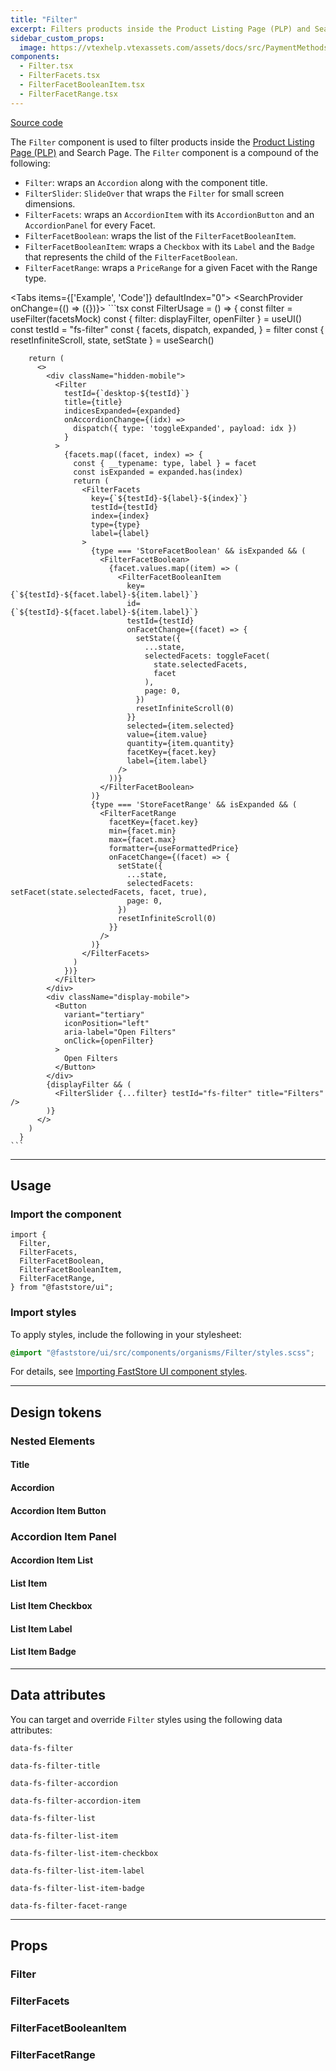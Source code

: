 ```yaml
---
title: "Filter"
excerpt: Filters products inside the Product Listing Page (PLP) and Search Page.
sidebar_custom_props:
  image: https://vtexhelp.vtexassets.com/assets/docs/src/PaymentMethods___b0f344b254360daa53406cd631887adf.png
components:
  - Filter.tsx
  - FilterFacets.tsx
  - FilterFacetBooleanItem.tsx
  - FilterFacetRange.tsx
---
```


[<i class="fa-brands fa-github"></i> Source code](https://github.com/vtex/faststore/tree/main/packages/components/src/organisms/Filter)

The `Filter` component is used to filter products inside the <a href="https://starter.vtex.app/office" target="_blank">Product Listing Page (PLP)</a> and Search Page. The `Filter` component is a compound of the following:

- `Filter`: wraps an `Accordion` along with the component title.
- `FilterSlider`: `SlideOver` that wraps the `Filter` for small screen dimensions.
- `FilterFacets`: wraps an `AccordionItem` with its `AccordionButton` and an `AccordionPanel` for every Facet.
- `FilterFacetBoolean`: wraps the list of the `FilterFacetBooleanItem`.
- `FilterFacetBooleanItem`: wraps a `Checkbox` with its `Label` and the `Badge` that represents the child of the `FilterFacetBoolean`.
- `FilterFacetRange`: wraps a `PriceRange` for a given Facet with the Range type.

<Tabs items={['Example', 'Code']} defaultIndex="0">
  <Tab>
    <OverviewSection direction="row">
      <UIProvider>
        <SearchProvider onChange={() => ({})}>
          <FilterUsage />
        </SearchProvider>
      </UIProvider>
    </OverviewSection>
  </Tab>
  <Tab>
    ```tsx
      const FilterUsage = () => {
        const filter = useFilter(facetsMock)
        const { filter: displayFilter, openFilter } = useUI()
        const testId = "fs-filter"
        const {
          facets,
          dispatch,
          expanded,
        } = filter
        const { resetInfiniteScroll, state, setState } = useSearch()

        return (
          <>
            <div className="hidden-mobile">
              <Filter
                testId={`desktop-${testId}`}
                title={title}
                indicesExpanded={expanded}
                onAccordionChange={(idx) =>
                  dispatch({ type: 'toggleExpanded', payload: idx })
                }
              >
                {facets.map((facet, index) => {
                  const { __typename: type, label } = facet
                  const isExpanded = expanded.has(index)
                  return (
                    <FilterFacets
                      key={`${testId}-${label}-${index}`}
                      testId={testId}
                      index={index}
                      type={type}
                      label={label}
                    >
                      {type === 'StoreFacetBoolean' && isExpanded && (
                        <FilterFacetBoolean>
                          {facet.values.map((item) => (
                            <FilterFacetBooleanItem
                              key={`${testId}-${facet.label}-${item.label}`}
                              id={`${testId}-${facet.label}-${item.label}`}
                              testId={testId}
                              onFacetChange={(facet) => {
                                setState({
                                  ...state,
                                  selectedFacets: toggleFacet(
                                    state.selectedFacets,
                                    facet
                                  ),
                                  page: 0,
                                })
                                resetInfiniteScroll(0)
                              }}
                              selected={item.selected}
                              value={item.value}
                              quantity={item.quantity}
                              facetKey={facet.key}
                              label={item.label}
                            />
                          ))}
                        </FilterFacetBoolean>
                      )}
                      {type === 'StoreFacetRange' && isExpanded && (
                        <FilterFacetRange
                          facetKey={facet.key}
                          min={facet.min}
                          max={facet.max}
                          formatter={useFormattedPrice}
                          onFacetChange={(facet) => {
                            setState({
                              ...state,
                              selectedFacets: setFacet(state.selectedFacets, facet, true),
                              page: 0,
                            })
                            resetInfiniteScroll(0)
                          }}
                        />
                      )}
                    </FilterFacets>
                  )
                })}
              </Filter>
            </div>
            <div className="display-mobile">
              <Button
                variant="tertiary"
                iconPosition="left"
                aria-label="Open Filters"
                onClick={openFilter}
              >
                Open Filters
              </Button>
            </div>
            {displayFilter && (
              <FilterSlider {...filter} testId="fs-filter" title="Filters" />
            )}
          </>
        )
      }
    ```

  </Tab>
</Tabs>

---

## Usage

### Import the component

```tsx
import {
  Filter,
  FilterFacets,
  FilterFacetBoolean,
  FilterFacetBooleanItem,
  FilterFacetRange,
} from "@faststore/ui";
```

### Import styles

To apply styles, include the following in your stylesheet:

```scss
@import "@faststore/ui/src/components/organisms/Filter/styles.scss";
```

For details, see [Importing FastStore UI component styles](https://developers.vtex.com/docs/guides/faststore/using-themes-importing-ui-components-styles).

---

## Design tokens

### Nested Elements

#### Title

<TokenTable>
  <TokenRow token="--fs-filter-title-height" value="var(--fs-spacing-6)" />
  <TokenRow
    token="--fs-filter-title-margin-bottom"
    value="var(--fs-spacing-0)"
  />
  <TokenRow token="--fs-filter-title-text-size" value="var(--fs-text-size-2)" />
  <TokenRow token="--fs-filter-title-line-height" value="1.25" />
</TokenTable>

#### Accordion

<TokenTable>
  <TokenRow
    token="--fs-filter-accordion-border-width-notebook"
    value="var(--fs-border-width)"
  />
  <TokenRow
    token="--fs-filter-accordion-border-color-notebook"
    value="var(--fs-border-color-light)"
    isColor
  />
  <TokenRow
    token="--fs-filter-accordion-border-radius-notebook"
    value="var(--fs-border-radius)"
  />
</TokenTable>

#### Accordion Item Button

<TokenTable>
  <TokenRow
    token="--fs-filter-accordion-button-text-size"
    value="var(--fs-text-size-lead)"
  />
  <TokenRow
    token="--fs-filter-accordion-button-text-weight"
    value="var(--fs-text-weight-regular)"
  />
  <TokenRow token="--fs-filter-accordion-button-line-height" value="1.5" />
  <TokenDivider />
  <TokenRow
    token="--fs-filter-accordion-button-text-size-notebook"
    value="var(--fs-text-size-2)"
  />
  <TokenRow
    token="--fs-filter-accordion-button-line-height-notebook"
    value="1.25"
  />
  <TokenRow
    token="--fs-filter-accordion-button-padding-right-notebook"
    value="var(--fs-spacing-4)"
  />
  <TokenRow
    token="--fs-filter-accordion-button-padding-left-notebook"
    value="var(--fs-filter-accordion-button-padding-right-notebook)"
  />
</TokenTable>

### Accordion Item Panel

<TokenTable>
  <TokenRow
    token="--fs-filter-accordion-item-panel-padding-right-notebook"
    value="var(--fs-spacing-4)"
  />
  <TokenRow
    token="--fs-filter-accordion-item-panel-padding-left-notebook"
    value="var(--fs-filter-accordion-item-panel-padding-right-notebook)"
  />
</TokenTable>

#### Accordion Item List

<TokenTable>
  <TokenRow
    token="--fs-filter-list-padding-bottom"
    value="var(--fs-spacing-3)"
  />
</TokenTable>

#### List Item

<TokenTable>
  <TokenRow
    token="--fs-filter-list-item-not-last-margin-bottom"
    value="var(--fs-spacing-3)"
  />
</TokenTable>

#### List Item Checkbox

<TokenTable>
  <TokenRow token="--fs-filter-list-item-checkbox-width" value="1.25rem" />
  <TokenRow
    token="--fs-filter-list-item-checkbox-height"
    value="var(--fs-filter-list-item-checkbox-width)"
  />
</TokenTable>

#### List Item Label

<TokenTable>
  <TokenRow token="--fs-filter-list-item-label-width" value="100%" />
  <TokenRow
    token="--fs-filter-list-item-label-margin-left"
    value="var(--fs-spacing-1)"
  />
  <TokenRow
    token="--fs-filter-list-item-label-text-size"
    value="var(--fs-text-size-2)"
  />
  <TokenRow token="--fs-filter-list-item-label-line-height" value="1.25" />
</TokenTable>

#### List Item Badge

<TokenTable>
  <TokenRow
    token="--fs-filter-list-item-badge-margin-left"
    value="var(--fs-spacing-1)"
  />
</TokenTable>

---

## Data attributes

You can target and override `Filter` styles using the following data attributes:

`data-fs-filter`

`data-fs-filter-title`

`data-fs-filter-accordion`

`data-fs-filter-accordion-item`

`data-fs-filter-list`

`data-fs-filter-list-item`

`data-fs-filter-list-item-checkbox`

`data-fs-filter-list-item-label`

`data-fs-filter-list-item-badge`

`data-fs-filter-facet-range`

---

## Props

### Filter

<ComponentPropsSection component="Filter" />

### FilterFacets

<ComponentPropsSection component="FilterFacets" />

### FilterFacetBooleanItem

<ComponentPropsSection component="FilterFacetBooleanItem" />

### FilterFacetRange

<ComponentPropsSection component="FilterFacetRange" />
